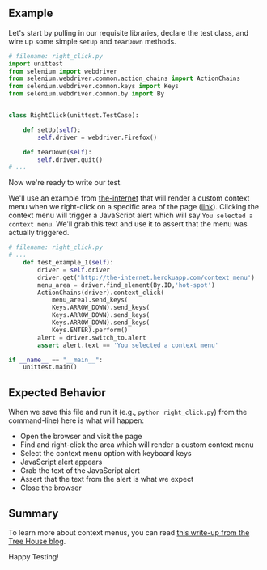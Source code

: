 ## Example

Let's start by pulling in our requisite libraries, declare the test class, and wire up some simple `setUp` and `tearDown` methods.

```python
# filename: right_click.py
import unittest
from selenium import webdriver
from selenium.webdriver.common.action_chains import ActionChains
from selenium.webdriver.common.keys import Keys
from selenium.webdriver.common.by import By


class RightClick(unittest.TestCase):

    def setUp(self):
        self.driver = webdriver.Firefox()

    def tearDown(self):
        self.driver.quit()
# ...
```

Now we're ready to write our test.

We'll use an example from [the-internet](https://github.com/saucelabs/the-internet) that will render a custom context menu when we right-click on a specific area of the page ([link](http://the-internet.herokuapp.com/context_menu)). Clicking the context menu will trigger a JavaScript alert which will say `You selected a context menu`. We'll grab this text and use it to assert that the menu was actually triggered.

```python
# filename: right_click.py
# ...
    def test_example_1(self):
        driver = self.driver
        driver.get('http://the-internet.herokuapp.com/context_menu')
        menu_area = driver.find_element(By.ID,'hot-spot')
        ActionChains(driver).context_click(
            menu_area).send_keys(
            Keys.ARROW_DOWN).send_keys(
            Keys.ARROW_DOWN).send_keys(
            Keys.ARROW_DOWN).send_keys(
            Keys.ENTER).perform()
        alert = driver.switch_to.alert
        assert alert.text == 'You selected a context menu'

if __name__ == "__main__":
    unittest.main()
```

## Expected Behavior

When we save this file and run it (e.g., `python right_click.py`) from the command-line) here is what will happen:

+ Open the browser and visit the page
+ Find and right-click the area which will render a custom context menu
+ Select the context menu option with keyboard keys
+ JavaScript alert appears
+ Grab the text of the JavaScript alert
+ Assert that the text from the alert is what we expect
+ Close the browser

## Summary

To learn more about context menus, you can read [this write-up from the Tree House blog](http://blog.teamtreehouse.com/building-html5-context-menus).

Happy Testing!


